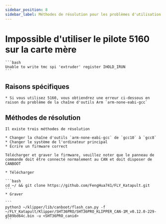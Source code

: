 ```yaml
---
sidebar_position: 8
sidebar_label: Méthodes de résolution pour les problèmes d'utilisation de SPI
---
```


# Impossible d'utiliser le pilote 5160 sur la carte mère

    ```bash
    Unable to write tmc spi 'extruder' register IHOLD_IRUN
    ```

## Raisons spécifiques

    * Si vous utilisez 5160, vous obtiendrez une erreur ci-dessous en raison du problème de la chaîne d'outils Arm `arm-none-eabi-gcc`

## Méthodes de résolution
    Il existe trois méthodes de résolution

    * Changer la chaîne d'outils `arm-none-eabi-gcc` de `gcc10` à `gcc8`
    * Changer le système de l'ordinateur principal
    * Écrire un firmware correct

    Télécharger et graver le firmware, veuillez noter que le panneau de commande doit être connecté normalement au CAN et doit disposer de CANBOOT

    * Télécharger

    ```bash
    cd ~/ && git clone https://github.com/FengHua741/FLY_Katapult.git
    ```
    * Graver

    ```
    python3 ~/klipper/lib/canboot/flash_can.py -f ~/FLY_Katapult/Klipper/SHT36PRO/SHT36PRO_KLIPPER_CAN-1M_v0.12.0-229-g589bd64c.bin -u <SHT36PRO_canid>
    ```
